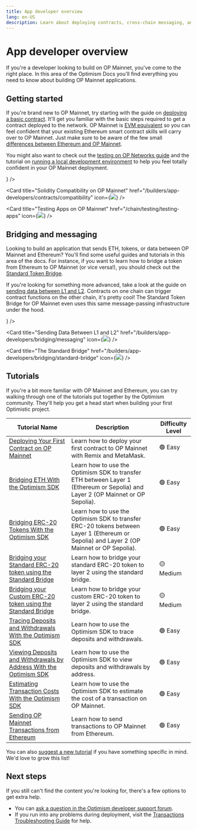 ```yaml
---
title: App developer overview
lang: en-US
description: Learn about deploying contracts, cross-chain messaging, and tutorials to help you build applications on OP Mainnet.
---
```



# App developer overview

If you're a developer looking to build on OP Mainnet, you've come to the right place.
In this area of the Optimism Docs you'll find everything you need to know about building OP Mainnet applications.

## Getting started

If you're brand new to OP Mainnet, try starting with the guide on [deploying a basic contract](/chain/getting-started).
It'll get you familiar with the basic steps required to get a contract deployed to the network.
OP Mainnet is [EVM equivalent](https://web.archive.org/web/20231127160757/https://medium.com/ethereum-optimism/introducing-evm-equivalence-5c2021deb306) so you can feel confident that your existing Ethereum smart contract skills will carry over to OP Mainnet.
Just make sure to be aware of the few small [differences between Ethereum and OP Mainnet](/chain/differences).

You might also want to check out the [testing on OP Networks guide](/chain/testing/testing-apps) and the tutorial on [running a local development environment](/chain/testing/dev-node) to help you feel totally confident in your OP Mainnet deployment.

<Cards>
  <Card title="Deploying Your First Contract to OP Mainnet" href="/builders/app-developers/tutorials/first-contract" icon={<img src="/img/icons/shapes.svg" />} />

  <Card title="Solidity Compatibility on OP Mainnet" href="/builders/app-developers/contracts/compatibility" icon={<img src="/img/icons/shapes.svg" />} />

  <Card title="Testing Apps on OP Mainnet" href="/chain/testing/testing-apps" icon={<img src="/img/icons/shapes.svg" />} />
</Cards>

## Bridging and messaging

Looking to build an application that sends ETH, tokens, or data between OP Mainnet and Ethereum?
You'll find some useful guides and tutorials in this area of the docs.
For instance, if you want to learn how to bridge a token from Ethereum to OP Mainnet (or vice versa!), you should check out the [Standard Token Bridge](bridging/standard-bridge).

If you're looking for something more advanced, take a look at the guide on [sending data between L1 and L2](bridging/messaging).
Contracts on one chain can trigger contract functions on the other chain, it's pretty cool!
The Standard Token Bridge for OP Mainnet even uses this same message-passing infrastructure under the hood.

<Cards>
  <Card title="Basics of Bridging on OP Mainnet" href="/builders/app-developers/bridging/basics" icon={<img src="/img/icons/shapes.svg" />} />

  <Card title="Sending Data Between L1 and L2" href="/builders/app-developers/bridging/messaging" icon={<img src="/img/icons/shapes.svg" />} />

  <Card title="The Standard Bridge" href="/builders/app-developers/bridging/standard-bridge" icon={<img src="/img/icons/shapes.svg" />} />
</Cards>

## Tutorials

If you're a bit more familiar with OP Mainnet and Ethereum, you can try walking through one of the tutorials put together by the Optimism community.
They'll help you get a head start when building your first Optimistic project.

| Tutorial Name                                                                                             | Description                                                                                                                               | Difficulty Level |
| --------------------------------------------------------------------------------------------------------- | ----------------------------------------------------------------------------------------------------------------------------------------- | ---------------- |
| [Deploying Your First Contract on OP Mainnet](tutorials/first-contract)                                   | Learn how to deploy your first contract to OP Mainnet with Remix and MetaMask.                                                            | 🟢 Easy          |
| [Bridging ETH With the Optimism SDK](tutorials/cross-dom-bridge-eth)                                      | Learn how to use the Optimism SDK to transfer ETH between Layer 1 (Ethereum or Sepolia) and Layer 2 (OP Mainnet or OP Sepolia).           | 🟢 Easy          |
| [Bridging ERC-20 Tokens With the Optimism SDK](tutorials/cross-dom-bridge-erc20)                          | Learn how to use the Optimism SDK to transfer ERC-20 tokens between Layer 1 (Ethereum or Sepolia) and Layer 2 (OP Mainnet or OP Sepolia). | 🟢 Easy          |
| [Bridging your Standard ERC-20 token using the Standard Bridge](tutorials/standard-bridge-standard-token) | Learn how to bridge your standard ERC-20 token to layer 2 using the standard bridge.                                                      | 🟡 Medium        |
| [Bridging your Custom ERC-20 token using the Standard Bridge](tutorials/standard-bridge-custom-token)     | Learn how to bridge your custom ERC-20 token to layer 2 using the standard bridge.                                                        | 🟡 Medium        |
| [Tracing Deposits and Withdrawals With the Optimism SDK](tutorials/sdk-trace-txns)                        | Learn how to use the Optimism SDK to trace deposits and withdrawals.                                                                      | 🟢 Easy          |
| [Viewing Deposits and Withdrawals by Address With the Optimism SDK](tutorials/sdk-view-txns)              | Learn how to use the Optimism SDK to view deposits and withdrawals by address.                                                            | 🟢 Easy          |
| [Estimating Transaction Costs With the Optimism SDK](tutorials/sdk-view-txns)                             | Learn how to use the Optimism SDK to estimate the cost of a transaction on OP Mainnet.                                                    | 🟢 Easy          |
| [Sending OP Mainnet Transactions from Ethereum](tutorials/send-tx-from-eth)                               | Learn how to send transactions to OP Mainnet from Ethereum.                                                                               | 🟢 Easy          |

You can also [suggest a new tutorial](https://github.com/ethereum-optimism/docs/issues/new?assignees=\&labels=tutorial%2Cdocumentation%2Ccommunity-request\&projects=\&template=suggest_tutorial.yaml\&title=%5BTUTORIAL%5D+Add+PR+title) if you have something specific in mind. We'd love to grow this list!

## Next steps

If you still can't find the content you're looking for, there's a few options to get extra help.

*   You can [ask a question in the Optimism developer support forum](https://github.com/ethereum-optimism/developers/discussions).
*   If you run into any problems during deployment, visit the [Transactions Troubleshooting Guide](./transactions/troubleshooting) for help.
